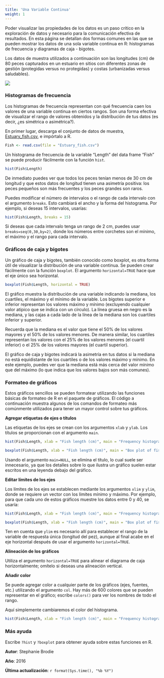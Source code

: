 ```yaml
---
title: 'Una Variable Continua'
weight: 1
---
```



Poder visualizar las propiedades de los datos es un paso crítico en la exploración de datos y necesario para la comunicación efectiva de resultados. En esta página se detallan dos formas comunes en las que se pueden mostrar los datos de una sola variable continua en R: histogramas de frecuencia y diagramas de caja - bigotes.

Los datos de muestra utilizados a continuación son las longitudes (cm) de 80 peces capturados en un estuario en sitios con diferentes zonas de gestión (protegidas versus no protegidas) y costas (urbanizadas versus saludables).


![](Single_continuous_variable_image.jpg)


### Histogramas de frecuencia

Los histogramas de frecuencia representan con qué frecuencia caen los valores de una variable continua en ciertos rangos. Son una forma efectiva de visualizar el rango de valores obtenidos y la distribución de tus datos (es decir, ¿es simétrica o asimétrica?).

En primer lugar, descarga el conjunto de datos de muestra, [Estuary_fish.csv](/datasets/Estuary_fish.csv), e impórtalo a R.


```r
Fish <- read.csv(file = "Estuary_fish.csv")
```


Un histograma de frecuencia de la variable "Length" del data frame "Fish" se puede producir fácilmente con la función `hist`.


```r
hist(Fish$Length)
```


De inmediato puedes ver que todos los peces tenían menos de 30 cm de longitud y que estos datos de longitud tienen una asimetría positiva: los peces pequeños son más frecuentes y los peces grandes son raros.

Puedes modificar el número de intervalos o el rango de cada intervalo con el argumento `breaks`. Esto cambiará el ancho y la forma del histograma. Por ejemplo, si deseas 15 intervalos, usarías:



```r
hist(Fish$Length, breaks = 15)
```


Si deseas que cada intervalo tenga un rango de 2 cm, puedes usar `breaks=seq(0,30,by=2)`, donde los números entre corchetes son el mínimo, el máximo y el rango para cada intervalo.

### Gráficos de caja y bigotes

Un gráfico de caja y bigotes, también conocido como boxplot, es otra forma útil de visualizar la distribución de una variable continua. Se pueden crear fácilmente con la función `boxplot`. El argumento `horizontal=TRUE` hace que el eje único sea horizontal.


```r
boxplot(Fish$Length, horizontal = TRUE)
```


El gráfico muestra la distribución de una variable indicando la mediana, los cuartiles, el máximo y el mínimo de la variable. Los bigotes superior e inferior representan los valores máximo y mínimo (excluyendo cualquier valor atípico que se indica con un círculo). La línea gruesa en negro es la mediana, y las cajas a cada lado de la línea de la mediana son los cuartiles inferior y superior.

Recuerda que la mediana es el valor que tiene el 50% de los valores mayores y el 50% de los valores menores. De manera similar, los cuartiles representan los valores con el 25% de los valores menores (el cuartil inferior) o el 25% de los valores mayores (el cuartil superior).

El gráfico de caja y bigotes indicará la asimetría en tus datos si la mediana no está equidistante de los cuartiles o de los valores máximo y mínimo. En este ejemplo, puedes ver que la mediana está más cerca del valor mínimo que del máximo (lo que indica que los valores bajos son más comunes).

### Formateo de gráficos

Estos gráficos sencillos se pueden formatear utilizando las funciones básicas de formateo de R en el paquete de gráficos. El código a continuación muestra algunos de los comandos de formateo más comúnmente utilizados para tener un mayor control sobre tus gráficos.

**Agregar etiquetas de ejes o títulos**

Las etiquetas de los ejes se crean con los argumentos `xlab` y `ylab`. Los títulos se proporcionan con el argumento `main`.

```r
hist(Fish$Length, xlab = "Fish length (cm)", main = "Frequency histogram of fish length")

boxplot(Fish$Length, xlab = "Fish length (cm)", main = "Box plot of fish length", horizontal = TRUE)
```

Usando el argumento `main=NULL`, se elimina el título, lo cual suele ser innecesario, ya que los detalles sobre lo que ilustra un gráfico suelen estar escritos en una leyenda debajo del gráfico.

**Editar límites de los ejes**

Los límites de los ejes se establecen mediante los argumentos `xlim` y `ylim`, donde se requiere un vector con los límites mínimo y máximo. Por ejemplo, para que cada uno de estos gráficos muestre los datos entre 0 y 40, se usaría:


```r
hist(Fish$Length, xlab = "Fish length (cm)", main = "Frequency histogram of fish length", xlim = c(0, 40))

boxplot(Fish$Length, xlab = "Fish length (cm)", main = "Box plot of fish length", ylim = c(0, 40), horizontal = TRUE)
```


Ten en cuenta que `ylim` es necesario allí para establecer el rango de la variable de respuesta única (longitud del pez), aunque al final acabe en el eje horizontal después de usar el argumento `horizontal=TRUE`.
 

**Alineación de los gráficos**
 
Utiliza el argumento `horizontal=TRUE` para alinear el diagrama de caja horizontalmente; omítelo si deseas una alineación vertical.
 

**Añadir color**
 
Se puede agregar color a cualquier parte de los gráficos (ejes, fuentes, etc.) utilizando el argumento `col`. Hay más de 600 colores que se pueden representar en el gráfico; escribe `colors()` para ver los nombres de todo el rango.

Aquí simplemente cambiaremos el color del histograma.


```r
hist(Fish$Length, xlab = "Fish length (cm)", main = "Frequency histogram of fish length", col = "red")
```
  
### Más ayuda
 
Escribe `?hist` y `?boxplot` para obtener ayuda sobre estas funciones en R. 
  

**Autor**: Stephanie Brodie
 
**Año**: 2016

**Última actualización**: `r format(Sys.time(), "%b %Y")`
